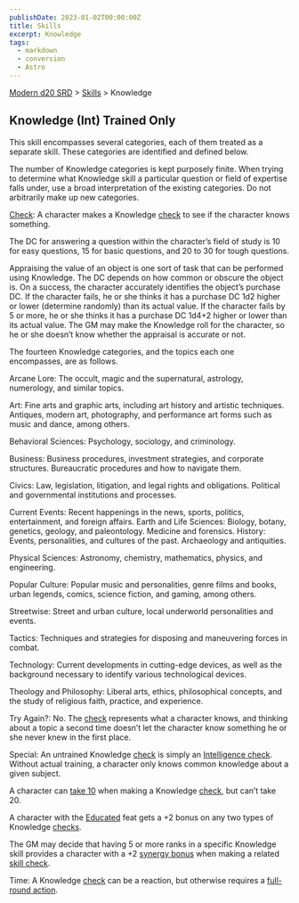 ```yaml
---
publishDate: 2023-01-02T00:00:00Z
title: Skills
excerpt: Knowledge
tags:
  - markdown
  - conversion
  - Astro
---
```


[Modern d20 SRD](/#modernD20) > [Skills](modern-d20-srd-skills-index) > Knowledge

## Knowledge (Int) Trained Only

This skill encompasses several categories, each of them treated as a separate skill. These categories are identified and defined below.

The number of Knowledge categories is kept purposely finite. When trying to determine what Knowledge skill a particular question or field of expertise falls under, use a broad interpretation of the existing categories. Do not arbitrarily make up new categories.

[Check](modern-d20-srd-skills-skill-basics-php#skill-check-index): A character makes a Knowledge [check](modern-d20-srd-skills-skill-basics-php#skill-check-index) to see if the character knows something.

The DC for answering a question within the character’s field of study is 10 for easy questions, 15 for basic questions, and 20 to 30 for tough questions.

Appraising the value of an object is one sort of task that can be performed using Knowledge. The DC depends on how common or obscure the object is. On a success, the character accurately identifies the object’s purchase DC. If the character fails, he or she thinks it has a purchase DC 1d2 higher or lower (determine randomly) than its actual value. If the character fails by 5 or more, he or she thinks it has a purchase DC 1d4+2 higher or lower than its actual value. The GM may make the Knowledge roll for the character, so he or she doesn’t know whether the appraisal is accurate or not.

The fourteen Knowledge categories, and the topics each one encompasses, are as follows.

Arcane Lore: The occult, magic and the supernatural, astrology, numerology, and similar topics.

Art: Fine arts and graphic arts, including art history and artistic techniques. Antiques, modern art, photography, and performance art forms such as music and dance, among others.

Behavioral Sciences: Psychology, sociology, and criminology.

Business: Business procedures, investment strategies, and corporate structures. Bureaucratic procedures and how to navigate them.

Civics: Law, legislation, litigation, and legal rights and obligations. Political and governmental institutions and processes.

Current Events: Recent happenings in the news, sports, politics, entertainment, and foreign affairs.
Earth and Life Sciences: Biology, botany, genetics, geology, and paleontology. Medicine and forensics.
History: Events, personalities, and cultures of the past. Archaeology and antiquities.

Physical Sciences: Astronomy, chemistry, mathematics, physics, and engineering.

Popular Culture: Popular music and personalities, genre films and books, urban legends, comics, science fiction, and gaming, among others.

Streetwise: Street and urban culture, local underworld personalities and events.

Tactics: Techniques and strategies for disposing and maneuvering forces in combat.

Technology: Current developments in cutting-edge devices, as well as the background necessary to identify various technological devices.

Theology and Philosophy: Liberal arts, ethics, philosophical concepts, and the study of religious faith, practice, and experience.

Try Again?: No. The [check](modern-d20-srd-skills-skill-basics-php#skill-check-index) represents what a character knows, and thinking about a topic a second time doesn’t let the character know something he or she never knew in the first place.

Special: An untrained Knowledge [check](modern-d20-srd-skills-skill-basics-php#skill-check-index) is simply an [Intelligence check](modern-d20-srd-skills-skill-basics). Without actual training, a character only knows common knowledge about a given subject.

A character can [take 10](modern-d20-srd-skills-skill-basics-php#take10-index) when making a Knowledge [check](modern-d20-srd-skills-skill-basics-php#skill-check-index), but can’t take 20.

A character with the [Educated](modern-d20-srd-feats-educated) feat gets a +2 bonus on any two types of Knowledge [checks](modern-d20-srd-skills-skill-basics-php#skill-check-index).

The GM may decide that having 5 or more ranks in a specific Knowledge skill provides a character with a +2 [synergy bonus](modern-d20-srd-skills-skill-basics-php#skill-synergy-index) when making a related [skill check](modern-d20-srd-skills-skill-basics-php#skill-check-index).

Time: A Knowledge [check](modern-d20-srd-skills-skill-basics-php#skill-check-index) can be a reaction, but otherwise requires a [full-round action](modern-d20-srd-combat-full-round-actions).
